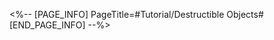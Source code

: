 <%-- [PAGE_INFO]
PageTitle=#Tutorial/Destructible Objects#
[END_PAGE_INFO] --%>
{{Tutorial
|sort      = 100601
|title     = Destructible Objects
|subtitle  = 
|type      = Adventure
|about     = 
|image1    = Tutorial Destructible Objects 1.png{{subst:void|<!--$UPLOAD:<<SpriteOutput/TutorialPic/TutorialPage_100601.png>-<Tutorial Destructible Objects 1.png>>}}
|text1     = Try {{Color|h|nobold=1|breaking}} objects lying in corners or along the path. You may find something useful.
}}